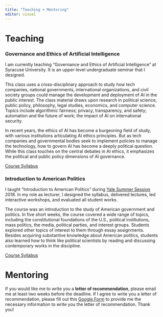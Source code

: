 ```yaml
---
title: "Teaching + Mentoring"
editor: visual
---
```


# Teaching

### Governance and Ethics of Artificial Intelligence

I am currently teaching "Governance and Ethics of Artificial Intelligence" at Syracuse University. It is an upper-level undergraduate seminar that I designed.

This class uses a cross-disciplinary approach to study how tech companies, national governments, international organizations, and civil society groups could manage the development and deployment of AI in the public interest. The class material draws upon research in political science, public policy, philosophy, legal studies, economics, and computer science. Topics include algorithmic fairness; privacy, transparency, and safety; automation and the future of work; the impact of AI on international security.

In recent years, the ethics of AI has become a burgeoning field of study, with various institutions articulating AI ethics principles. But as tech companies and governmental bodies seek to implement policies to manage the technology, how to govern AI has become a deeply political question. While this class touches on the central debates in AI ethics, it emphasizes the political and public policy dimensions of AI governance.

[Course Syllabus](https://docs.google.com/document/u/2/d/e/2PACX-1vQYWBhhj_vHimJJ_mHmD0aL_n5KJ6zrnNe-x4KBJOQjHT_B2ike1a4MM9AYVvETRA/pub)

### Introduction to American Politics

I taught "Introduction to American Politics" during [Yale Summer Session](https://summer.yale.edu/) 2018. In my role as lecturer, I designed the syllabus, delivered lectures, led interactive workshops, and evaluated all student works.

The course was an introduction to the study of American government and politics. In five short weeks, the course covered a wide range of topics, including the constitutional foundations of the U.S., political institutions, mass politics, the media, political parties, and interest groups. Students explored other topics of interest to them through essay assignments. Besides acquiring substantive knowledge about American politics, students also learned how to think like political scientists by reading and discussing contemporary works in the discipline.

[Course Syllabus](https://docs.google.com/document/d/e/2PACX-1vRv2bocm-yhutEG1XlfyhxS9LdhpEZX27smg8v-Ig3uNkvje0dLAbKkDQJCzTOPIME6C97biM7ojHyV/pub)

# Mentoring

If you would like me to write you a **letter of recommendation**, please email me at least two weeks before the deadline. If I agree to write you a letter of recommendation, please fill out this [Google Form](https://forms.gle/V4mu53GAJg6iQoVX9) to provide me the necessary information to write you the letter of recommendation. Thank you!
